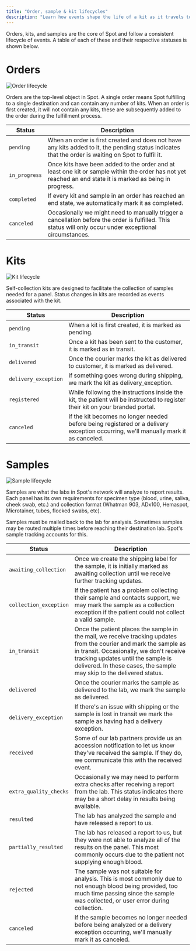 ```yaml
---
title: "Order, sample & kit lifecycles"
description: "Learn how events shape the life of a kit as it travels to the customer and then to the lab to be processed."
---
```


Orders, kits, and samples are the core of Spot and follow a consistent lifecycle of events. A table of each of these
and their respective statuses is shown below.

# Orders

![Order lifecycle](/img/order-lifecycle.png)

Orders are the top-level object in Spot. A single order means Spot fulfilling to a single destination and can contain
any number of kits. When an order is first created, it will not contain any kits, these are subsequently added to the
order during the fulfillment process.

| Status | Description |
|--------|-------------|
| `pending` | When an order is first created and does not have any kits added to it, the pending status indicates that the order is waiting on Spot to fulfil it. |
| `in_progress` | Once kits have been added to the order and at least one kit or sample within the order has not yet reached an end state it is marked as being in progress. |
| `completed` | If every kit and sample in an order has reached an end state, we automatically mark it as completed. |
| `canceled` | Occasionally we might need to manually trigger a cancellation before the order is fulfilled. This status will only occur under exceptional circumstances.|

# Kits

![Kit lifecycle](/img/kit-lifecycle.png)

Self-collection kits are designed to facilitate the collection of samples needed for a panel. Status changes in kits
are recorded as events associated with the kit.

| Status | Description |
|--------|-------------|
| `pending` | When a kit is first created, it is marked as pending. |
| `in_transit` | Once a kit has been sent to the customer, it is marked as in transit. |
| `delivered` | Once the courier marks the kit as delivered to customer, it is marked as delivered. |
| `delivery_exception` | If something goes wrong during shipping, we mark the kit as delivery_exception. |
| `registered` | While following the instructions inside the kit, the patient will be instructed to register their kit on your branded portal. |
| `canceled` | If the kit becomes no longer needed before being registered or a delivery exception occurring, we'll manually mark it as canceled. |

# Samples

![Sample lifecycle](/img/sample-lifecycle.png)

Samples are what the labs in Spot's network will analyze to report results. Each panel has its own requirements for
specimen type (blood, urine, saliva, cheek swab, etc.) and collection format (Whatman 903, ADx100, Hemaspot,
Microtainer, tubes, flocked swabs, etc).

Samples must be mailed back to the lab for analysis. Sometimes samples may be routed multiple times before reaching
their destination lab. Spot's sample tracking accounts for this.

| Status | Description |
|--------|-------------|
| `awaiting_collection` | Once we create the shipping label for the sample, it is initially marked as awaiting collection until we receive further tracking updates. |
| `collection_exception` | If the patient has a problem collecting their sample and contacts support, we may mark the sample as a collection exception if the patient could not collect a valid sample. |
| `in_transit` | Once the patient places the sample in the mail, we receive tracking updates from the courier and mark the sample as in transit. Occasionally, we don't receive tracking updates until the sample is delivered. In these cases, the sample may skip to the delivered status. |
| `delivered` | Once the courier marks the sample as delivered to the lab, we mark the sample as delivered. |
| `delivery_exception` | If there's an issue with shipping or the sample is lost in transit we mark the sample as having had a delivery exception. |
| `received` | Some of our lab partners provide us an accession notification to let us know they've received the sample. If they do, we communicate this with the received event. |
| `extra_quality_checks` | Occasionally we may need to perform extra checks after receiving a report from the lab. This status indicates there may be a short delay in results being available.|
| `resulted` | The lab has analyzed the sample and have released a report to us. |
| `partially_resulted` | The lab has released a report to us, but they were not able to analyze all of the results on the panel. This most commonly occurs due to the patient not supplying enough blood. |
| `rejected` | The sample was not suitable for analysis. This is most commonly due to not enough blood being provided, too much time passing since the sample was collected, or user error during collection. |
| `canceled` | If the sample becomes no longer needed before being analyzed or a delivery exception occurring, we'll manually mark it as canceled.                                                                                                                                         |